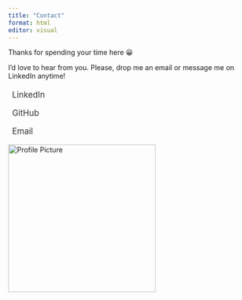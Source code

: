 ```yaml
---
title: "Contact"
format: html
editor: visual
---
```


Thanks for spending your time here 😀  

I'd love to hear from you. Please, drop me an email or message me on LinkedIn anytime!


<!-- Add Font Awesome CDN -->
<link rel="stylesheet" href="https://cdnjs.cloudflare.com/ajax/libs/font-awesome/6.4.0/css/all.min.css">

<style>
.contact-links {
  margin-top: 20px;
  font-size: 1.2em;
}

.contact-links a {
  display: inline-block;
  margin-right: 20px;
  text-decoration: none;
  color: #333;
}

.contact-links i {
  margin-right: 8px;
}
</style>

<div class="contact-links">
  <a href="https://www.linkedin.com/in/hieu-phung-465699154/" target="_blank">
    <i class="fab fa-linkedin"></i> LinkedIn
  </a>

  <a href="https://github.com/Hieu-Phung242" target="_blank">
    <i class="fab fa-github"></i> GitHub
  </a>

  <a href="mailto:harry.ph.242@gmail.com">
    <i class="fas fa-envelope"></i> Email
  </a>
</div>

::: {html}
<img src="images/profile_picture.png" alt="Profile Picture" width="300px"/>
:::